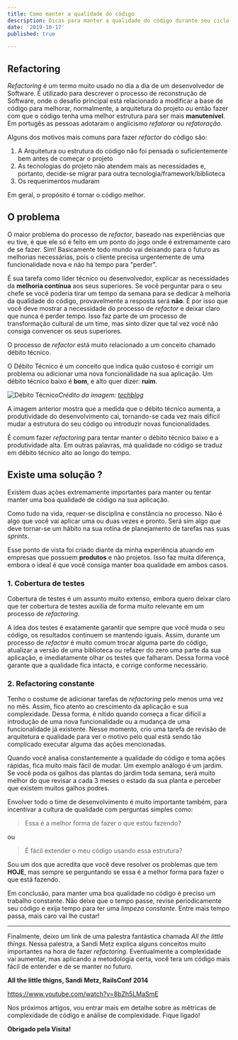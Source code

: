 ```yaml
---
title: Como manter a qualidade do código
description: Dicas para manter a qualidade do código durante seu ciclo de vida
date: '2019-10-17'
published: true

---
```


## Refactoring

*Refactoring* é um termo muito usado no dia a dia de um desenvolvedor de Software. É utilizado para descrever o processo de reconstrução de Software, onde o desafio principal está relacionado a modificar a base de código para melhorar, normalmente, a arquitetura do projeto ou então fazer com que o código tenha uma melhor estrutura para ser mais **manutenível**. Em portugês as pessoas adotaram o anglicismo *refatorar* ou *refatoração*.

Alguns dos motivos mais comuns para fazer *refactor* do código são:

1. A Arquitetura ou estrutura do código não foi pensada o suficientemente bem antes de começar o projeto
2. As tecnologias do projeto não atendem mais as necessidades e, portanto, decide-se migrar para outra tecnologia/framework/biblioteca
3. Os requerimentos mudaram

Em geral, o propósito é tornar o código melhor.

## O problema

O maior problema do processo de *refactor*, baseado nas experiências que eu tive, é que ele só é feito em um ponto do jogo onde é extremamente caro de se fazer. Sim! Basicamente todo mundo vai deixando para o futuro as melhorias necessárias, pois o cliente precisa urgentemente de uma funcionalidade nova e não há tempo para "perder".

É sua tarefa como líder técnico ou desenvolvedor, explicar as necessidades da **melhoria contínua** aos seus superiores. Se você perguntar para o seu chefe se você poderia tirar um tempo da semana para se dedicar à melhoria da qualidade do código, provavelmente a resposta será **não**. É por isso que você deve mostrar a necessidade do processo de *refactor* e deixar claro que nunca é perder tempo. Isso faz parte de um processo de transformação cultural de um time, mas sinto dizer que tal vez você não consiga convencer os seus superiores.

O processo de *refactor* está muito relacionado a um conceito chamado débito técnico.

O Débito Técnico é um conceito que indica quão custoso é corrigir um problema ou adicionar uma nova funcionalidade na sua aplicação. Um débito técnico baixo é **bom**, e alto quer dizer: **ruim**.

![Débito Técnico](/assets/technical_debt.png)*Crédito da imagem: [techblog](http://techblog.kuka-atx.com/index.php/2017/03/08/its-never-too-early-to-do-the-right-thing/)*

A imagem anterior mostra que a medida que o débito técnico aumenta, a produtividade do desenvolvimento cai, tornando-se cada vez mais difícil mudar a estrutura do seu código ou introduzir novas funcionalidades.

É comum fazer *refactoring* para tentar manter o débito técnico baixo e a produtividade alta. Em outras palavras, má qualidade no código se traduz em débito técnico alto ao longo do tempo.

## Existe uma solução ?

Existem duas ações extremamente importantes para manter ou tentar manter uma boa qualidade de código na sua aplicação.

Como tudo na vida, requer-se disciplina e constância no processo. Não é algo que você vai aplicar uma ou duas vezes e pronto. Será sim algo que deve tornar-se um hábito na sua rotina de planejamento de tarefas nas suas *sprints*.

Esse ponto de vista foi criado diante da minha experiência atuando em empresas que possuem **produtos** e não projetos. Isso faz muita diferença, embora o ideal é que você consiga manter boa qualidade em ambos casos.

### 1. Cobertura de testes

Cobertura de testes é um assunto muito extenso, embora quero deixar claro que ter cobertura de testes auxilia de forma muito relevante em um processo de *refactoring*.

A idea dos testes é exatamente garantir que sempre que você muda o seu código, os resultados continuem se mantendo iguais. Assim, durante um processo de *refactor* é muito comum trocar alguma parte do código, atualizar a versão de uma biblioteca ou refazer do zero uma parte da sua aplicação, e imediatamente olhar os testes que falharam. Dessa forma você garante que a qualidade fica intacta, e corrige conforme necessário.

### 2. Refactoring constante

Tenho o costume de adicionar tarefas de *refactoring* pelo menos uma vez no mês. Assim, fico atento ao crescimento da aplicação e sua complexidade. Dessa forma, é nítido quando começa a ficar difícil a introdução de uma nova funcionalidade ou a mudança de uma funcionalidade já existente. Nesse momento, crio uma tarefa de revisão de arquitetura e qualidade para ver o motivo pelo qual está sendo tão complicado executar alguma das ações mencionadas.

Quando você analisa constantemente a qualidade do código e toma ações rápidas, fica muito mais fácil de mudar. Um exemplo análogo é um jardim. Se você poda os galhos das plantas do jardim toda semana, será muito melhor do que revisar a cada 3 meses o estado da sua planta e perceber que existem muitos galhos podres.

Envolver todo o time de desenvolvimento é muito importante também, para incentivar a cultura de qualidade com perguntas simples como:

> Essa é a melhor forma de fazer o que estou fazendo?

ou

> É fácil extender o meu código usando essa estrutura?

Sou um dos que acredita que você deve resolver os problemas que tem **HOJE**, mas sempre se perguntando se essa é a melhor forma para fazer o que está fazendo.

Em conclusão, para manter uma boa qualidade no código é preciso um trabalho constante. Não deixe que o tempo passe, revise periodicamente seu código e exija tempo para ter uma *limpeza constante*. Entre mais tempo passa, mais caro vai lhe custar!

---------

Finalmente, deixo um link de uma palestra fantástica chamada *All the little things*. Nessa palestra, a Sandi Metz explica alguns conceitos muito importantes na hora de fazer *refactoring*. Eventualmente a complexidade vai aumentar, mas aplicando a metodologia certa, você tera um código mais fácil de entender e de se manter no futuro.

**All the little thigns, Sandi Metz, RailsConf 2014**

https://www.youtube.com/watch?v=8bZh5LMaSmE

Nos próximos artigos, vou entrar mais em detalhe sobre as mêtricas de complexidade de código e análise de complexidade. Fique ligado!

**Obrigado pela Visita!**

